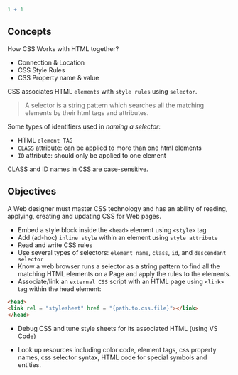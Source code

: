 ```r
1 + 1
```

## Concepts

How CSS Works with HTML together?

-   Connection & Location
-   CSS Style Rules
-   CSS Property name & value

CSS associates HTML `elements` with `style rules` using `selector`.

> A selector is a string pattern which searches all the matching elements by their html tags and attributes.

Some types of identifiers used in *naming a selector*:

-   HTML `element TAG`
-   `CLASS` attribute: can be applied to more than one html elements
-   `ID` attribute: should only be applied to one element

CLASS and ID names in CSS are case-sensitive.

## Objectives

A Web designer must master CSS technology and has an ability of reading, applying, creating and updating CSS for Web pages.


-   Embed a style block inside the `<head>` element using `<style>` tag
-   Add (ad-hoc) `inline style` within an element using `style attribute`
-   Read and write CSS rules
-   Use several types of selectors: `element name`, `class`, `id`, and `descendant selector`
-   Know a web browser runs a selector as a string pattern to find all the matching HTML elements on a Page and apply the rules to the elements.
-   Associate/link an `external CSS` script with an HTML page using `<link>` tag within the head element:

```html
<head>
<link rel = "stylesheet" href = "{path.to.css.file}"></link>
</head>
```

-   Debug CSS and tune style sheets for its associated HTML (using VS Code)

-   Look up resources including color code, element tags, css property names, css selector syntax, HTML code for special symbols and entities.

